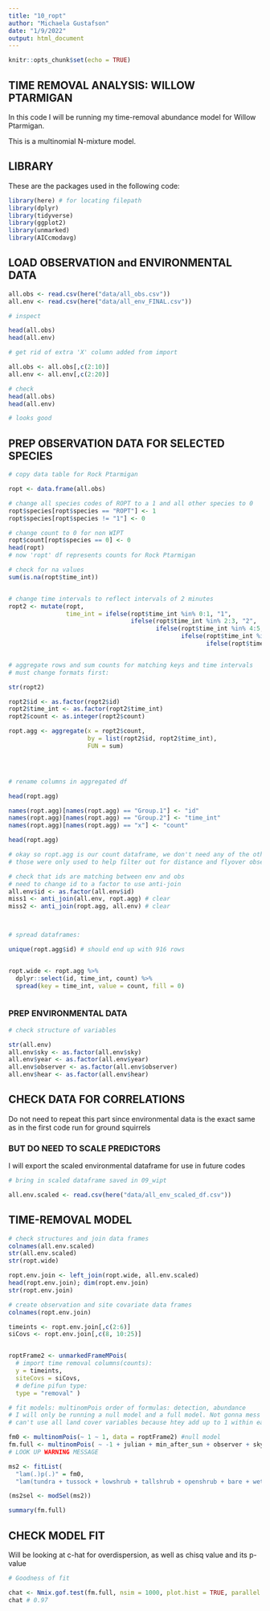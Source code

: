 ```yaml
---
title: "10_ropt"
author: "Michaela Gustafson"
date: "1/9/2022"
output: html_document
---
```


```r
knitr::opts_chunk$set(echo = TRUE)
```

## TIME REMOVAL ANALYSIS: WILLOW PTARMIGAN

In this code I will be running my time-removal abundance model for Willow Ptarmigan.

This is a multinomial N-mixture model.

## LIBRARY
These are the packages used in the following code:
```r
library(here) # for locating filepath
library(dplyr)
library(tidyverse)
library(ggplot2)
library(unmarked)
library(AICcmodavg)
```


## LOAD OBSERVATION and ENVIRONMENTAL DATA

```r
all.obs <- read.csv(here("data/all_obs.csv"))
all.env <- read.csv(here("data/all_env_FINAL.csv"))

# inspect

head(all.obs)
head(all.env)

# get rid of extra 'X' column added from import

all.obs <- all.obs[,c(2:10)]
all.env <- all.env[,c(2:20)]

# check
head(all.obs)
head(all.env)

# looks good
```
## PREP OBSERVATION DATA FOR SELECTED SPECIES

```r
# copy data table for Rock Ptarmigan

ropt <- data.frame(all.obs)

# change all species codes of ROPT to a 1 and all other species to 0
ropt$species[ropt$species == "ROPT"] <- 1
ropt$species[ropt$species != "1"] <- 0

# change count to 0 for non WIPT
ropt$count[ropt$species == 0] <- 0
head(ropt)
# now 'ropt' df represents counts for Rock Ptarmigan

# check for na values
sum(is.na(ropt$time_int))


# change time intervals to reflect intervals of 2 minutes
ropt2 <- mutate(ropt, 
                time_int = ifelse(ropt$time_int %in% 0:1, "1", 
                                  ifelse(ropt$time_int %in% 2:3, "2", 
                                         ifelse(ropt$time_int %in% 4:5, "3",
                                                ifelse(ropt$time_int %in% 6:7, "4",
                                                       ifelse(ropt$time_int %in% 8:9, "5", "NA"))))))


# aggregate rows and sum counts for matching keys and time intervals
# must change formats first:

str(ropt2)

ropt2$id <- as.factor(ropt2$id)
ropt2$time_int <- as.factor(ropt2$time_int)
ropt2$count <- as.integer(ropt2$count)

ropt.agg <- aggregate(x = ropt2$count, 
                      by = list(ropt2$id, ropt2$time_int), 
                      FUN = sum)




# rename columns in aggregated df

head(ropt.agg)

names(ropt.agg)[names(ropt.agg) == "Group.1"] <- "id"
names(ropt.agg)[names(ropt.agg) == "Group.2"] <- "time_int"
names(ropt.agg)[names(ropt.agg) == "x"] <- "count"

head(ropt.agg)

# okay so ropt.agg is our count dataframe, we don't need any of the other columns,
# those were only used to help filter out for distance and flyover observatiosn

# check that ids are matching between env and obs
# need to change id to a factor to use anti-join
all.env$id <- as.factor(all.env$id)
miss1 <- anti_join(all.env, ropt.agg) # clear
miss2 <- anti_join(ropt.agg, all.env) # clear



# spread dataframes:

unique(ropt.agg$id) # should end up with 916 rows


ropt.wide <- ropt.agg %>%
  dplyr::select(id, time_int, count) %>%
  spread(key = time_int, value = count, fill = 0)



```

### PREP ENVIRONMENTAL DATA
```r
# check structure of variables

str(all.env) 
all.env$sky <- as.factor(all.env$sky)
all.env$year <- as.factor(all.env$year)
all.env$observer <- as.factor(all.env$observer)
all.env$hear <- as.factor(all.env$hear)

```


## CHECK DATA FOR CORRELATIONS

Do not need to repeat this part since environmental data is the exact same as in the first code run for ground squirrels

### BUT DO NEED TO SCALE PREDICTORS
I will export the scaled environmental dataframe for use in future codes

```r
# bring in scaled dataframe saved in 09_wipt

all.env.scaled <- read.csv(here("data/all_env_scaled_df.csv"))
```

## TIME-REMOVAL MODEL

```r

# check structures and join data frames
colnames(all.env.scaled)
str(all.env.scaled)
str(ropt.wide)

ropt.env.join <- left_join(ropt.wide, all.env.scaled)
head(ropt.env.join); dim(ropt.env.join)
str(ropt.env.join)

# create observation and site covariate data frames
colnames(ropt.env.join)

timeints <- ropt.env.join[,c(2:6)]
siCovs <- ropt.env.join[,c(8, 10:25)]


roptFrame2 <- unmarkedFrameMPois(
  # import time removal columns(counts):
  y = timeints, 
  siteCovs = siCovs, 
  # define pifun type: 
  type = "removal" )

# fit models: multinomPois order of formulas: detection, abundance
# I will only be running a null model and a full model. Not gonna mess around with that multiple model bullshit
# can't use all land cover variables because htey add up to 1 within each site

fm0 <- multinomPois(~ 1 ~ 1, data = roptFrame2) #null model
fm.full <- multinomPois( ~ -1 + julian + min_after_sun + observer + sky + wind + hear ~ -1 + tundra + tussock + lowshrub + tallshrub + openshrub + bare + wetland + elev, data = roptFrame2)
# LOOK UP WARNING MESSAGE

ms2 <- fitList(
  "lam(.)p(.)" = fm0,
  "lam(tundra + tussock + lowshrub + tallshrub + openshrub + bare + wetland + elev)p(julian + min_after_sun + observer + sky + wind + hear)" = fm.full)

(ms2sel <- modSel(ms2))

summary(fm.full)

```

## CHECK MODEL FIT
Will be looking at c-hat for overdispersion, as well as chisq value and its p-value
```r
# Goodness of fit

chat <- Nmix.gof.test(fm.full, nsim = 1000, plot.hist = TRUE, parallel = TRUE, ncores = 7)
chat # 0.97

```

